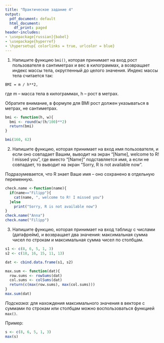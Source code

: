 ```yaml
---
title: "Практическое задание 4"
output:
  pdf_document: default
  html_document:
    df_print: paged
header-includes:
- \usepackage[russian]{babel}
- \usepackage{hyperref}
- \hypersetup{ colorlinks = true, urlcolor = blue}
---
```


1. Напишите функцию `bmi()`, которая принимает на вход рост пользователя в сантиметрах и вес в килограммах, а возвращает индекс массы тела, округленный до целого значения. Индекс массы тела считается так:

```
BMI = m / h**2,
```
где m – масса тела в килограммах, h – рост в метрах.

Обратите внимание, в формуле для BMI рост должен указываться в метрах, не сантиметрах.
```r
bmi <- function(h, w){
  bmi <- round(w/(h/100)**2) 
  return(bmi)
}

bmi(160, 62)
```

2. Напишите функцию, которая принимает на вход имя пользователя, и если оно совпадает Вашим, выводит на экран “[Name], welcome to R! I missed you”, где вместо “[Name]” подставляется имя, а если не совпадает, то выводит на экран “Sorry, R is not available now”. 

Подразумевается, что R знает Ваше имя – оно сохранено в отдельную переменную. 
```r
check.name <-function(name){
  if(name=="Filipp"){
    cat(name, ", welcome to R! I missed you")
  }else
    print("Sorry, R is not available now")
}
check.name("Anna")
check.name("Filipp")
```

3. Напишите функцию, которая принимает на вход таблицу с числами (датафрейм), и возвращает два значения: максимальная сумма чисел по строкам и максимальная сумма чисел по столбцам.
```r
s1 <- c(8, 6, 5, 1, 3)
s2 <- c(18, 16, 15, 11, 13)

dat <- cbind.data.frame(s1, s2)

max.sum <- function(dat){
  row.sums <- rowSums(dat)
  col.sums <- colSums(dat)
  return(c(max(row.sums), max(col.sums)))
}
max.sum(dat)
```

*Подсказка:* для нахождения максимального значения в векторе с суммами по строкам или столбцам можно воспользоваться функцией `max()`. 

Пример:

```r
s <- c(8, 6, 5, 1, 3)
max(s)
```
